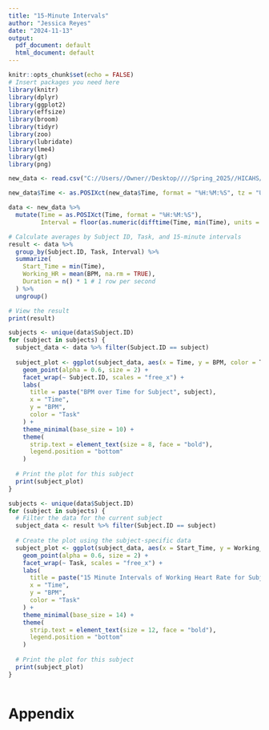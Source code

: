 ---
title: "15-Minute Intervals"
author: "Jessica Reyes"
date: "2024-11-13"
output:
  pdf_document: default
  html_document: default
---

```{r setup, include=FALSE}
knitr::opts_chunk$set(echo = FALSE)
# Insert packages you need here
library(knitr)
library(dplyr)
library(ggplot2)
library(effsize)
library(broom)
library(tidyr)
library(zoo)
library(lubridate)
library(lme4)
library(gt)
library(png)
```

```{r echo=FALSE}
new_data <- read.csv("C://Users//Owner//Desktop////Spring_2025//HICAHS//new~data_formula.csv")
```

```{r warning = FALSE, message=FALSE, echo=TRUE, include=FALSE}
new_data$Time <- as.POSIXct(new_data$Time, format = "%H:%M:%S", tz = "UTC")

data <- new_data %>%
  mutate(Time = as.POSIXct(Time, format = "%H:%M:%S"),
         Interval = floor(as.numeric(difftime(Time, min(Time), units = "mins")) / 15) * 15)

# Calculate averages by Subject ID, Task, and 15-minute intervals
result <- data %>%
  group_by(Subject.ID, Task, Interval) %>%
  summarize(
    Start_Time = min(Time),
    Working_HR = mean(BPM, na.rm = TRUE),
    Duration = n() * 1 # 1 row per second
  ) %>%
  ungroup()

# View the result
print(result)
```

```{r echo=FALSE}
subjects <- unique(data$Subject.ID)
for (subject in subjects) {
  subject_data <- data %>% filter(Subject.ID == subject)
  
  subject_plot <- ggplot(subject_data, aes(x = Time, y = BPM, color = Task)) +
    geom_point(alpha = 0.6, size = 2) +
    facet_wrap(~ Subject.ID, scales = "free_x") +
    labs(
      title = paste("BPM over Time for Subject", subject),
      x = "Time",
      y = "BPM",
      color = "Task"
    ) +
    theme_minimal(base_size = 10) +
    theme(
      strip.text = element_text(size = 8, face = "bold"),
      legend.position = "bottom"
    )
  
  # Print the plot for this subject
  print(subject_plot)
}
```



```{r echo=FALSE, include=FALSE}
subjects <- unique(data$Subject.ID)
for (subject in subjects) {
  # Filter the data for the current subject
  subject_data <- result %>% filter(Subject.ID == subject)
  
  # Create the plot using the subject-specific data
  subject_plot <- ggplot(subject_data, aes(x = Start_Time, y = Working_HR, color = Task)) +
    geom_point(alpha = 0.6, size = 2) +
    facet_wrap(~ Task, scales = "free_x") +
    labs(
      title = paste("15 Minute Intervals of Working Heart Rate for Subject", subject),
      x = "Time",
      y = "BPM",
      color = "Task"
    ) +
    theme_minimal(base_size = 14) +
    theme(
      strip.text = element_text(size = 12, face = "bold"),
      legend.position = "bottom"
    )
  
  # Print the plot for this subject
  print(subject_plot)
}
```

```{r echo=FALSE}

```



# Appendix

```{r show-code, ref.label = all_labels(), echo = TRUE, eval = FALSE}

```



